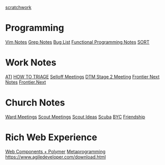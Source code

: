 [[scratchwork]]

= Programming =
[[Vim Notes]]
[[Grep Notes]]
[[Bug List]]
[[Functional Programming Notes]]
[[SORT]]

= Work Notes =
[[ATI]]
[[HOW TO TRIAGE]]
[[Selloff Meetings]]
[[DTM Stage 2 Meeting]]
[[Frontier Next Notes]]
[[Frontier.Next]]

= Church Notes =
[[Ward Meetings]]
[[Scout Meetings]]
[[Scout Ideas]]
[[Scuba]]
[[BYC]]
[[Friendship]]
 
= Rich Web Experience =
[[Web Components + Polymer]]
[[Metaprogramming]]
https://www.agiledeveloper.com/download.html
